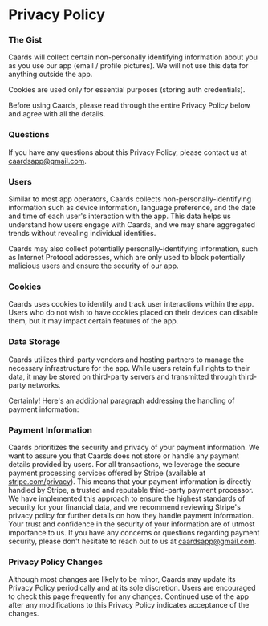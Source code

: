 # Privacy Policy

### The Gist

Caards will collect certain non-personally identifying information about you as you use our app (email / profile pictures). We will not use this data for anything outside the app.

Cookies are used only for essential purposes (storing auth credentials).

Before using Caards, please read through the entire Privacy Policy below and agree with all the details.

### Questions

If you have any questions about this Privacy Policy, please contact us at caardsapp@gmail.com.

### Users

Similar to most app operators, Caards collects non-personally-identifying information such as device information, language preference, and the date and time of each user's interaction with the app. This data helps us understand how users engage with Caards, and we may share aggregated trends without revealing individual identities.

Caards may also collect potentially personally-identifying information, such as Internet Protocol addresses, which are only used to block potentially malicious users and ensure the security of our app.

### Cookies

Caards uses cookies to identify and track user interactions within the app. Users who do not wish to have cookies placed on their devices can disable them, but it may impact certain features of the app.

### Data Storage

Caards utilizes third-party vendors and hosting partners to manage the necessary infrastructure for the app. While users retain full rights to their data, it may be stored on third-party servers and transmitted through third-party networks.

Certainly! Here's an additional paragraph addressing the handling of payment information:

### Payment Information

Caards prioritizes the security and privacy of your payment information. We want to assure you that Caards does not store or handle any payment details provided by users. For all transactions, we leverage the secure payment processing services offered by Stripe (available at [stripe.com/privacy](https://stripe.com/privacy)). This means that your payment information is directly handled by Stripe, a trusted and reputable third-party payment processor. We have implemented this approach to ensure the highest standards of security for your financial data, and we recommend reviewing Stripe's privacy policy for further details on how they handle payment information. Your trust and confidence in the security of your information are of utmost importance to us. If you have any concerns or questions regarding payment security, please don't hesitate to reach out to us at caardsapp@gmail.com.

### Privacy Policy Changes

Although most changes are likely to be minor, Caards may update its Privacy Policy periodically and at its sole discretion. Users are encouraged to check this page frequently for any changes. Continued use of the app after any modifications to this Privacy Policy indicates acceptance of the changes.
